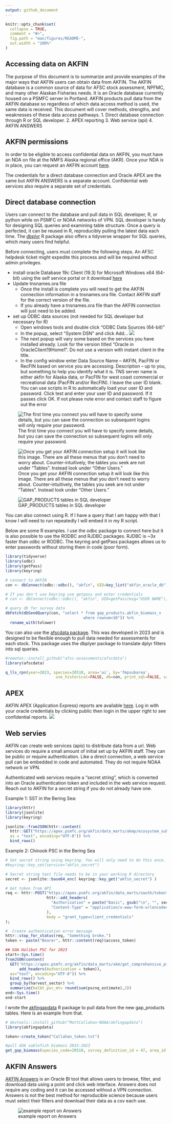 ```yaml
---
output: github_document
---
```


```r
knitr::opts_chunk$set(
  collapse = TRUE,
  comment = "#>",
  fig.path = "man/figures/README-",
  out.width = "100%"
)
```

## Accessing data on AKFIN

<!-- badges: start -->
<!-- badges: end -->
The purpose of this document is to summarize and provide examples of the major ways that AKFIN users can obtain data from AKFIN.
The AKFIN database is a common source of data for AFSC stock assessment, NPFMC, and many other Alaskan Fisheries needs.
It is an Oracle database currently housed on a PSMFC server in Portland. 
AKFIN products pull data from the AKFIN database so regardless of which data access method is used, the same data is received.
This document will cover methods, strengths, and weaknesses of these data access pathways.
  1. Direct database connection through R or SQL developer.
  2. APEX reporting
  3. Web service (api)
  4. AKFIN ANSWERS


## AKFIN permissions
In order to be eligible to access confidential data on AKFIN, you must have an NDA on file at the NMFS Alaska regional office (AKR). Once your NDA is in place, you can request an AKFIN account [here](https://reports.psmfc.org/akfin/akfin/r/profile/request-account).

The credentials for a direct database connection and Oracle APEX are the same but  AKFIN ANSWERS is a separate account. Confidential web services also require a separate set of credentials. 


## Direct database connection
Users can connect to the database and pull data in SQL developer, R, or python while on PSMFC or NOAA networks of VPN. 
SQL developer is handy for designing SQL queries and examining table structure. Once a query is perfected, it can be reused in R, reproducibly pulling the latest data each time.
The [dbplyr](https://dbplyr.tidyverse.org/) R package also offers a tidyverse wrapper for SQL queries, which many users find helpful. 


Before connecting, users must complete the following steps. An AFSC helpdesk ticket might expedite this process and will be required without admin privileges.

* install oracle Database 19c Client (19.3) for Microsoft Windows x64 (64-bit) using the self service portal or it download [here](https://www.oracle.com/database/technologies/oracle19c-windows-downloads.html)
* Update tnsnames.ora file
  + Once the install is complete you will need to get the AKFIN connection information in a tnsnames.ora file. Contact AKFIN staff for the correct version of the file.
  + If you already have a tnsnames.ora file than the AKFIN connection will just need to be added.
* set up ODBC data sources (not needed for SQL developer but necessary for R)
  + Open windows tools and double click "ODBC Data Sources (64-bit)"
  + In the popup, select "System DSN" and click Add...
![](img/systemdsn.png)
  + The next popup will vary some based on the services you have installed already. Look for the version titled "Oracle in OracleClient19Home1". Do not use a version with instant client in the title. 
  + In the config window enter Data Source Name – AKFIN, PacFIN or RecFIN based on service you are accessing. Description – up to you, but something to help you identify what it is. TNS server name is either akfin for Alaska data, or PacFIN for west coast commercial or recreational data (PacFIN and/or RecFIN). I leave the user ID blank. You can use scripts in R to automatically load your user ID and password. Click test and enter your user ID and password. If it passes click OK. If not please note error and contact staff to figure out the error

![The first time you connect you will have to specify some details, but you can save the connection so subsequent logins will only require your password.](img/sql_developer_new_connection.png)



![Once you get your AKFIN connection setup it will look like this image. There are all these menus that you don't need to worry about. Counter-intuitively, the tables you seek are not under “Tables”. Instead look under “Other Users.” ](img/sidebar.png)

![GAP_PRODUCTS tables in SQL developer](img/gap_sql_dev.png)

You can also connect using R. If I have a query that I am happy with that I know I will need to run repeatedly I will embed it in my R script. 

Below are some R examples. I use the odbc package to connect here but it is also possible to use the RODBC and RJDBC packages. RJDBC is ~3x faster than odbc or RODBC. The keyring and getPass packages allows us to enter passwords without storing them in code (poor form).

```r
library(tidyverse)
library(odbc)
library(getPass)
library(keyring)

# connect to AKFIN
con <- dbConnect(odbc::odbc(), "akfin", UID=key_list("akfin_oracle_db")$username, PWD = keyring::key_get("akfin_oracle_db", keyring::key_list("akfin_oracle_db")$username))

# If you don't use keyring use getpass and enter credentials
# con <- dbConnect(odbc::odbc(), "akfin", UID=getPass(msg="USER NAME"), PWD=getPass())

# query db for survey data
dbFetch(dbSendQuery(con, "select * from gap_products.akfin_biomass_v
                                  where rownum<10")) %>%
  rename_with(tolower)
```

You can also use the [afscdata package](https://github.com/afsc-assessments/afscdata). This was developed in 2023 and is designed to be flexible enough to pull data needed for assessments for each stock. This package uses the dbplyer package to translate dplyr filters into sql queries.

```r
#remotes::install_github("afsc-assessments/afscdata")
library(afscdata)

q_lls_rpn(year=2023, species=20510, area='ai', by='fmpsubarea', 
                      use_historical=FALSE, db=con, print_sql=FALSE, save=FALSE)
```

## APEX
AKFIN APEX (Application Express) reports are available [here](https://reports.psmfc.org/akfin/f?p=501:1000::::::). Log in with your oracle credentials by clicking public then login in the upper right to see confidential reports.
![](img/apex.png)

## Web servies
AKFIN can create web services (apis) to distribute data from a url. Web services do require a small amount of initial set up by AKFIN staff. They can be public or require authentication. Like a direct connection, a web service pull can be embedded in code and automated. They do not require NOAA network or VPN.

Authenticated web services require a "secret string", which is converted into an Oracle authentication token and included in the web service request. Reach out to AKFIN for a secret string if you do not already have one.

Example 1: SST in the Bering Sea:
```r
library(httr)
library(jsonlite)
library(keyring)

jsonlite::fromJSON(httr::content(
  httr::GET("https://apex.psmfc.org/akfin/data_marts/akmp/ecosystem_sub_crw_avg_sst?ecosystem_sub=Southeastern%20Bering%20Sea,Northern%20Bering%20Sea&start_date=20230314&end_date=20230315"),
  as = "text", encoding="UTF-8")) %>%
  bind_rows()

```

Example 2: Chinook PSC in the Bering Sea
```r
# Set secret string using keyring. You will only need to do this once.
#keyring::key_set(service="akfin_secret")

# Secret string text file needs to be in your working R directory
secret <- jsonlite::base64_enc( keyring::key_get("akfin_secret") )

# Get token from API
req <- httr::POST("https://apex.psmfc.org/akfin/data_marts/oauth/token",
                  httr::add_headers(
                    "Authorization" = paste("Basic", gsub("\n", "", secret)),
                    "Content-Type" = "application/x-www-form-urlencoded;charset=UTF-8"
                  ),
                  body = "grant_type=client_credentials"
);

#  Create authentication error message
httr::stop_for_status(req, "Something broke.")
token <- paste("Bearer", httr::content(req)$access_token)

## GOA Halibut PSC for 2023
start<-Sys.time()
fromJSON(content(
  GET('https://apex.psmfc.org/akfin/data_marts/akm/get_comprehensive_psc?startyear=2023&endyear=2023&fmp_area=GOA&species=HLBT',
      add_headers(Authorization = token)),
  as="text", encoding="UTF-8")) %>%
  bind_rows() %>%
  group_by(harvest_sector) %>%
  summarize(halbt_psc_mt= round(sum(pscnq_estimate),2))
end<-Sys.time()
end-start
```

I wrote the [akfingapdata](https://github.com/MattCallahan-NOAA/akfingapdata) R package to pull data from the new gap_products tables. Here is an example from that.

```r
# devtools::install_github("MattCallahan-NOAA/akfingapdata")
library(akfingapdata)

token<-create_token("Callahan_token.txt")

#pull GOA sablefish biomass 2015-2023
get_gap_biomass(species_code=20510, survey_definition_id = 47, area_id = 99903, start_year=2015, end_year = 2023)

```


## AKFIN Answers
[AKFIN Answers](https://akfinbi.psmfc.org/bi-security-login/login.jsp?msi=false&redirect=L2FuYWx5dGljcy9zYXcuZGxsP2JpZWVob21lJnN0YXJ0UGFnZT0xJmhhc2g9Y0MtckpJLUVnQUhzUlBtMDM5TWZBamZxdkctT0oydlhlc0VON0h2azlyeFFOSlZRZkNMTVlHYWRNdXRTcmF1Wg==) is an Oracle BI tool that allows users to browse, filter, and download data using a point and click web interface. 
Answers does not require any coding and it can be accessed without a VPN connection.
Answers is not the best method for reproducible science because users must select their filters and download their data as a csv each use. 

![example report on Answers](img/crab dashboard.png)
